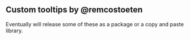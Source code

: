 ## Custom tooltips by @remcostoeten

Eventually will release some of these as a package or a copy and paste library.

